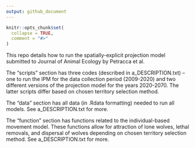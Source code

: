 ```yaml
---
output: github_document
---
```


```r
knitr::opts_chunk$set(
  collapse = TRUE,
  comment = "#>"
)
```

This repo details how to run the spatially-explicit projection model submitted to Journal of Animal Ecology by Petracca et al. 

The "scripts" section has three codes (described in a_DESCRIPTION.txt) -- one to run the IPM for the data collection period (2009-2020) and two different versions of the projection model for the years 2020-2070. The latter scripts differ based on chosen territory selection method.

The "data" section has all data (in .Rdata formatting) needed to run all models. See a_DESCRIPTION.txt for more.

The "function" section has functions related to the individual-based movement model. These functions allow for attraction of lone wolves, lethal removals, and dispersal of wolves depending on chosen territory selection method. See a_DESCRIPTION.txt for more.

